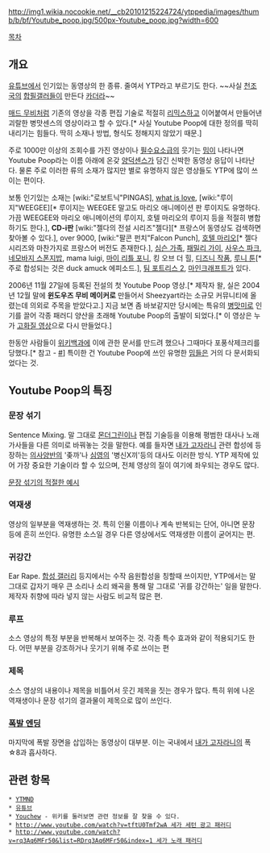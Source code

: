 http://img1.wikia.nocookie.net/__cb20101215224724/ytppedia/images/thumb/b/bf/Youtube_poop.jpg/500px-Youtube_poop.jpg?width=600

[[목차]]

== 개요 ==
[[유튜브]]에서 인기있는 동영상의 한 종류. 줄여서 YTP라고 부르기도 한다. ~~사실 [[천조국]]의 [[합필갤]]러들이 만든다 [[카더라]]~~

[[매드 무비]]처럼 기존의 영상을 각종 편집 기술로 적절히 [[리믹스]]하고 이어붙여서 만들어낸 괴랄한 병맛센스의 영상이라고 할 수 있다.[* 사실 Youtube Poop에 대한 정의를 딱히 내리기는 힘들다. 딱히 소재나 방법, 형식도 정해지지 않았기 때문.]

주로 1000만 이상의 조회수를 가진 영상이나 [[필수요소]]급의 웃기는 [[밈]]이 나타나면 Youtube Poop라는 이름 아래에 온갖 [[양덕]]센스가 담긴 신박한 동영상 응답이 나타난다. 물론 주로 이러한 류의 소재가 많지만 별로 유명하지 않은 영상들도 YTP에 많이 쓰이는 편이다.

보통 인기있는 소재는 [wiki:"로보트닉"PINGAS], [[what is love]], [wiki:"루이지"WEEGEE][* 루이지는 WEEGEE 말고도 마리오 애니메이션 판 루이지도 유명하다. 가끔 WEEGEE와 마리오 애니메이션의 루이지, 호텔 마리오의 루이지 등을 적절히 병합하기도 한다.], '''CD-i판''' [wiki:"젤다의 전설 시리즈"젤다][* 프랑스어 동영상도 검색하면 찾아볼 수 있다.], over 9000, [wiki:"팔콘 펀치"Falcon Punch], [[호텔 마리오]][* 젤다 시리즈와 마찬가지로 프랑스어 버전도 존재한다.], [[심슨 가족]], [[패밀리 가이]], [[사우스 파크]], [[네모바지 스폰지밥]], mama luigi, [[마이 리틀 포니]], 킹 오브 더 힐, [[디즈니 작품]], [[루니 툰]][* 주로 합성되는 것은 duck amuck 에피소드.], [[팀 포트리스 2]], [[마인크래프트]]가 있다.

{{{#!html
<object width="420" height="315"><param name="movie" value="http://www.youtube.com/v/suSSdHr8sog?version=3&amp;hl=ko_KR"></param><param name="allowFullScreen" value="true"></param><param name="allowscriptaccess" value="always"></param><embed src="http://www.youtube.com/v/suSSdHr8sog?version=3&amp;hl=ko_KR" type="application/x-shockwave-flash" width="420" height="315" allowscriptaccess="always" allowfullscreen="true"></embed></object>
}}}

2006년 11월 27일에 등록된 전설의 첫 Youtube Poop 영상.[* 제작자 왈, 실은 2004년 12월 말에 '''윈도우즈 무비 메이커로''' 만들어서 Sheezyart라는 소규모 커뮤니티에 올렸는데 의외로 주목을 받았다고.] 지금 보면 좀 바보같지만 당시에는 특유의 [[병맛]]미로 인기를 끌어 각종 패러디 양산을 초래해 Youtube Poop의 출발이 되었다.[* 이 영상은 누가 [http://www.youtube.com/watch?v=3TqfS7OESHc 고화질 영상]으로 다시 만들었다.]

한동안 사람들이 [[위키백과]]에 이에 관한 문서를 만드려 했으나 그때마다 포풍삭제크리를 당했다.[* 참고 - [http://en.wikipedia.org/w/index.php?title=Mashup_%28video%29&diff=prev&oldid=334725481 #]] 특이한 건 Youtube Poop에 쓰인 유명한 [[밈]]들은 거의 다 문서화되었다는 것.

== Youtube Poop의 특징 ==
=== 문장 섞기 ===
Sentence Mixing. 말 그대로 [[몬더그린]]이나 편집 기술등을 이용해 평범한 대사나 노래 가사들을 다른 의미로 바꿔놓는 것을 말한다. 예를 들자면 [[내가 고자라니]] 관련 합성에 등장하는 [[의사양반]]의 '좆까'나 [[심영(야인시대)|심영]]의 '병신X끼'등의 대사도 이러한 방식. YTP 제작에 있어 가장 중요한 기술이라 할 수 있으며, 전체 영상의 질이 여기에 좌우되는 경우도 많다.

[http://www.youtube.com/watch?v=fIfMOGUi98Y 문장 섞기의 적절한 예시]

=== 역재생 ===
영상의 일부분을 역재생하는 것. 특히 인물 이름이나 계속 반복되는 단어, 아니면 문장 등에 흔히 쓰인다. 유명한 소스일 경우 다른 영상에서도 역재생한 이름이 굳어지는 편.

=== 귀강간 ===
Ear Rape. [[합성 갤러리]] 등지에서는 수작 음원합성을 칭할때 쓰이지만, YTP에서는 말 그대로 갑자기 매우 큰 소리나 소리 왜곡을 통해 말 그대로 '귀를 강간하는' 일을 말한다. 제작자 취향에 따라 넣지 않는 사람도 비교적 많은 편.

=== 루프 ===
소스 영상의 특정 부분을 반복해서 보여주는 것. 각종 특수 효과와 같이 적용되기도 한다. 어떤 부분을 강조하거나 웃기기 위해 주로 쓰이는 편

=== 제목 ===
소스 영상의 내용이나 제목을 비틀어서 웃긴 제목을 짓는 경우가 많다. 특히 위에 나온 역재생이나 문장 섞기의 결과물이 제목으로 많이 쓰인다.

=== [[폭발 엔딩]] ===
마지막에 폭발 장면을 삽입하는 동영상이 대부분. 이는 국내에서 [[내가 고자라니]]의 폭☆8과 흡사하다.

== 관련 항목 ==
 * [[YTMND]]
 * [[유튜브]]
 * [http://youchew.net/ Youchew] - 위키를 둘러보면 관련 정보를 잘 찾을 수 있다.
 * [[http://www.youtube.com/watch?v=tftU0Tmf2wA 세가 세턴 광고 패러디]]
 * [[http://www.youtube.com/watch?v=rq3Aq6MFr50&list=RDrq3Aq6MFr50&index=1 세가 노래 패러디]]
